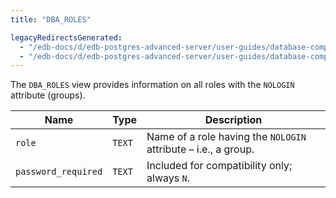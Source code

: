 ```yaml
---
title: "DBA_ROLES"

legacyRedirectsGenerated:
  - "/edb-docs/d/edb-postgres-advanced-server/user-guides/database-compatibility-for-oracle-developers-catalog-views-guide/13/dba_roles.html"
  - "/edb-docs/d/edb-postgres-advanced-server/user-guides/database-compatibility-for-oracle-developers-catalog-views-guide/latest/dba_roles.html"
---
```


<div id="dba_roles" class="registered_link"></div>

The `DBA_ROLES` view provides information on all roles with the `NOLOGIN` attribute (groups).

| Name                | Type   | Description                                                    |
| ------------------- | ------ | -------------------------------------------------------------- |
| `role`              | `TEXT` | Name of a role having the `NOLOGIN` attribute – i.e., a group. |
| `password_required` | `TEXT` | Included for compatibility only; always `N`.                   |
